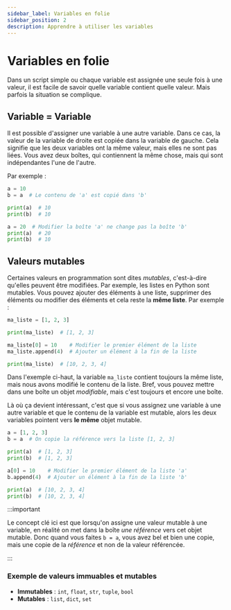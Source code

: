```yaml
---
sidebar_label: Variables en folie
sidebar_position: 2
description: Apprendre à utiliser les variables
---
```


# Variables en folie

Dans un script simple ou chaque variable est assignée une seule fois à une
valeur, il est facile de savoir quelle variable contient quelle
valeur. Mais parfois la situation se complique.

## Variable = Variable

Il est possible d'assigner une variable à une autre variable. Dans ce cas, la valeur de la variable
de droite est copiée dans la variable de gauche. Cela signifie que les deux variables
ont la même valeur, mais elles ne sont pas liées. Vous avez deux boîtes, qui contiennent
la même chose, mais qui sont indépendantes l'une de l'autre.

Par exemple :
```python
a = 10
b = a  # Le contenu de 'a' est copié dans 'b'

print(a)  # 10
print(b)  # 10

a = 20  # Modifier la boîte 'a' ne change pas la boîte 'b'
print(a)  # 20
print(b)  # 10
```

## Valeurs mutables

Certaines valeurs en programmation sont dites *mutables*, c'est-à-dire qu'elles
peuvent être modifiées. Par exemple, les listes en Python sont mutables. Vous pouvez
ajouter des éléments à une liste, supprimer des éléments ou modifier des éléments et
cela reste la **même liste**. Par exemple :

```python
ma_liste = [1, 2, 3]

print(ma_liste)  # [1, 2, 3]

ma_liste[0] = 10    # Modifier le premier élément de la liste
ma_liste.append(4)  # Ajouter un élément à la fin de la liste

print(ma_liste)  # [10, 2, 3, 4]
```

Dans l'exemple ci-haut, la variable `ma_liste` contient toujours la même liste, mais
nous avons modifié le contenu de la liste. Bref, vous pouvez mettre dans une boîte un objet
*modifiable*, mais c'est toujours et encore une boîte.

Là où ça devient intéressant, c'est que si vous assignez une variable à une autre
variable et que le contenu de la variable est mutable, alors les deux variables
pointent vers **le même** objet mutable.

```python
a = [1, 2, 3]
b = a  # On copie la référence vers la liste [1, 2, 3]

print(a)  # [1, 2, 3]
print(b)  # [1, 2, 3]

a[0] = 10    # Modifier le premier élément de la liste 'a'
b.append(4)  # Ajouter un élément à la fin de la liste 'b'

print(a)  # [10, 2, 3, 4]
print(b)  # [10, 2, 3, 4]
```

:::important

Le concept clé ici est que lorsqu'on assigne une valeur mutable à une variable, en réalité on met
dans la boîte *une référence* vers cet objet mutable. Donc quand vous faites `b = a`, vous
avez bel et bien une copie, mais une copie de la *référence* et non de la valeur référencée.

:::

### Exemple de valeurs immuables et mutables

- **Immutables** : `int`, `float`, `str`, `tuple`, `bool`
- **Mutables** : `list`, `dict`, `set`